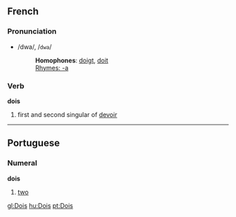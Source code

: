 ==French==
===Pronunciation===
*/dwa/, /<tt>dwa</tt>/
*:'''Homophones''': [[doigt]], [[doit]]
*:[[Rhymes:French:-a|Rhymes: -a]]

===Verb===
'''dois'''

#first and second singular of [[devoir]]

----

==Portuguese==
===Numeral===
'''dois'''

#[[two]]

[[gl:Dois]]
[[hu:Dois]]
[[pt:Dois]]